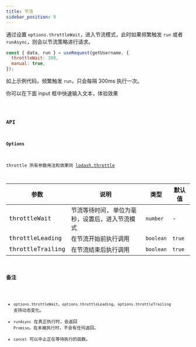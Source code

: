 ```yaml
---
title: 节流
sidebar_position: 9
---
```


通过设置 `options.throttleWait`，进入节流模式，此时如果频繁触发 `run` 或者 `runAsync`，则会以节流策略进行请求。

```jsx showLineNumbers
const { data, run } = useRequest(getUsername, {
  throttleWait: 300,
  manual: true,
});
```

如上示例代码，频繁触发 `run`，只会每隔 300ms 执行一次。

你可以在下面 input 框中快速输入文本，体验效果

<code src="useRequest/throttle/index" group="network" />

### API

#### Options

throttle 所有参数用法和效果同 [lodash.throttle](https://www.lodashjs.com/docs/lodash.throttle/)

| 参数             | 说明                                           | 类型      | 默认值 |
| ---------------- | ---------------------------------------------- | --------- | ------ |
| throttleWait     | 节流等待时间, 单位为毫秒，设置后，进入节流模式 | `number`  | -      |
| throttleLeading  | 在节流开始前执行调用                           | `boolean` | `true` |
| throttleTrailing | 在节流结束后执行调用                           | `boolean` | `true` |

### 备注

- `options.throttleWait`、`options.throttleLeading`、`options.throttleTrailing` 支持动态变化。
- `runAsync` 在真正执行时，会返回 `Promise`。在未被执行时，不会有任何返回。
- `cancel` 可以中止正在等待执行的函数。

